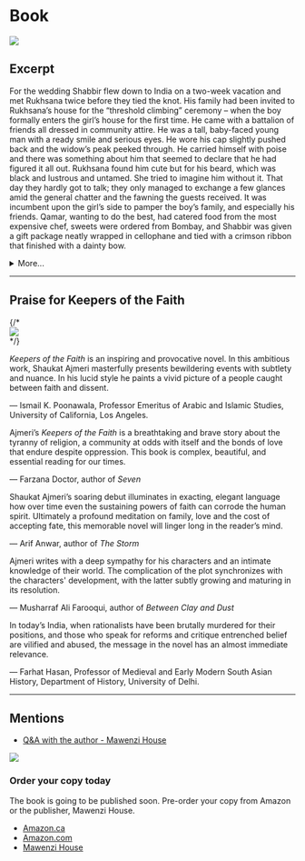 
<div className={styles.Document}>
  <div className={styles.maincontent}>
  <h1 className={styles.category}>Book</h1>
<img className={styles.splash} src="/images/keepers-display.jpg" />
  
  <h2>Excerpt</h2>

  <p>For the wedding Shabbir flew down to India on a two-week vacation and met Rukhsana twice before they tied the knot. His family had been invited to Rukhsana’s house for the “threshold climbing” ceremony – when the boy formally enters the girl’s house for the first time. He came with a battalion of friends all dressed in community attire. He was a tall, baby-faced young man with a ready smile and serious eyes. He wore his cap slightly pushed back and the widow’s peak peeked through. He carried himself with poise and there was something about him that seemed to declare that he had figured it all out. Rukhsana found him cute but for his beard, which was black and lustrous and untamed. She tried to imagine him without it. That day they hardly got to talk; they only managed to exchange a few glances amid the general chatter and the fawning the guests received. It was incumbent upon the girl’s side to pamper the boy’s family, and especially his friends. Qamar, wanting to do the best, had catered food from the most expensive chef, sweets were ordered from Bombay, and Shabbir was given a gift package neatly wrapped in cellophane and tied with a crimson ribbon that finished with a dainty bow. </p>
  <details>
    <summary>More...</summary>
    
<p>The package contained Japanese cloth for a three-piece suit, a flashy wristwatch, a bespoke skullcap with elaborate golden threadwork, a pair of merino wool socks, a muslin handkerchief, a tasbih with sandalwood beads, and a framed photograph of Mowlana. The “American” boy, scion of a wealthy man loaded with Kuwaiti petro-dollars, deserved nothing less. Rehana had spent hours neatly packing the gift, making sure that all the items were not only visible but also secure and the package sturdy enough to survive the scrutiny it would receive from everybody present. Since it contained Mowlana’s photo, it would be kissed reverentially and passed respectfully from hand to hand as though it were the Holy Book itself. </p>
<p>The guests left in the late afternoon, satiated and dulled by the rich and plentiful food they had consumed. When Zubaida found a moment alone with Rukhsana, she asked her what she thought of Shabbir. Rukhsana said nothing. As long as she lived under her father’s roof and authority, she had told herself, she would accept everything without complaining. Shabbir did not seem a bad sort. But who could tell what was inside a man’s heart? And mind? What demons animated his life? When she knew him better, perhaps she’d be able to negotiate her freedom and space. Thinking about this prospect filled her with a mellow dread. So much unfamiliar territory, so much emotional effort required to map out one’s place in it. With Akbar everything was familiar, charted out. Her heart ached in anguish. 
Back in her room to rest, she sat down at the dresser and regarded her reflection pensively in the mirror. She was wearing lehnga and odhni specially tailored for the occasion. The odhni slipped from her head as she leaned forward to examine a zit on her chin. The gold jewellery — the classical jhumka earrings and matching necklace and ring — were family heirlooms. The sun peeking through the parting in the curtains picked up a facet of the garnet in her necklace. Her beauty shone in that transient scintilla of light. Her long black hair was done in a rope braid, held with a fancy hairpin at the nape. </p>
<p>“You look lovely, aapa,” Rehana said, coming in. “What has that guy done to deserve you?” Rukhsana looked at her sister and smiled the saddest smile.</p>
  </details>
<hr className={styles.spacing} />
<a id="praise"></a>
  <h2>Praise for Keepers of the Faith</h2>
    {/* <div className={styles.leftColumn}><img src="/images/keepers-cover-front.jpg" />
    </div> */}
     <div className={styles.blurbs}> 
    <div className={styles.blurbItem}>
      <p><em>Keepers of the Faith</em> is an inspiring and provocative novel. In this ambitious work, Shaukat Ajmeri masterfully presents bewildering events with subtlety and nuance. In his lucid style he paints a vivid picture of a people caught between faith and dissent.</p>
        <p className={styles.cite}> &mdash; Ismail K. Poonawala, Professor Emeritus of Arabic and Islamic Studies, University of California, Los Angeles.</p>
    </div>
    <div className={styles.blurbItem}>
      <p>Ajmeri’s <em>Keepers of the Faith</em> is a breathtaking and brave story about the tyranny of religion, a community at odds with itself and the bonds of love that endure despite oppression. This book is complex, beautiful, and essential reading for our times.</p>
        <p className={styles.cite}> &mdash; Farzana Doctor, author of <em>Seven</em></p>
    </div>
    <div className={styles.blurbItem}>
      <p>Shaukat Ajmeri’s soaring debut illuminates in exacting, elegant language how over time even the sustaining powers of faith can corrode the human spirit. Ultimately a profound meditation on family, love and the cost of accepting fate, this memorable novel will linger long in the reader’s mind.</p>
        <p className={styles.cite}> &mdash; Arif Anwar, author of <em>The Storm</em></p>
    </div>
    <div className={styles.blurbItem}>
       <p>Ajmeri writes with a deep sympathy for his characters and an intimate knowledge of their world. The complication of the plot synchronizes with the characters' development, with the latter subtly growing and maturing in its resolution.</p>
        <p className={styles.cite}> &mdash; Musharraf Ali Farooqui, author of <em>Between Clay and Dust</em></p>
    </div>
    <div className={styles.blurbItem}>
       <p>In today’s India, when rationalists have been brutally murdered for their positions, and those who speak for reforms and critique entrenched belief are vilified and abused, the message in the novel has an almost immediate relevance.</p>
        <p className={styles.cite}> &mdash; Farhat Hasan, Professor of Medieval and Early Modern South Asian History, Department of History, University of Delhi.</p>
    </div>
   </div> 
   <hr className={styles.spacing} />
<h2>Mentions</h2>
<ul>
<li><a href="https://www.mawenzihouse.com/qa-with-shaukat-ajmeri/" target="_blank">Q&A with the author - Mawenzi House</a></li>
</ul>
    
<div className={styles.panel}>
        <img className={styles.hide} src="/images/keepers-cover-order.jpg" />
          <h3>Order your copy today</h3>
          <p>The book is going to be published soon. Pre-order your copy from Amazon or the publisher, Mawenzi House.</p>
          <ul className={styles.buttons}>
            <li><a className={styles.button} target="_blank" href="https://www.amazon.ca/Keepers-Faith-Shaukat-Ajmeri/dp/1988449960/ref=sr_1_1?keywords=shaukat+ajmeri&qid=1577406528&s=books&sr=1-1">Amazon.ca</a></li>
            <li><a className={styles.button} target="_blank" href="https://www.amazon.com/Keepers-Faith-Shaukat-Ajmeri/dp/1988449960/ref=sr_1_1?keywords=shaukat+ajmeri&qid=1577406528&s=books&sr=1-1">Amazon.com</a></li>
            <li><a className={styles.button} target="_blank" href="https://www.mawenzihouse.com/product/keepers-of-the-faith/">Mawenzi House</a></li> 
            </ul>
            </div>
</div>
</div>